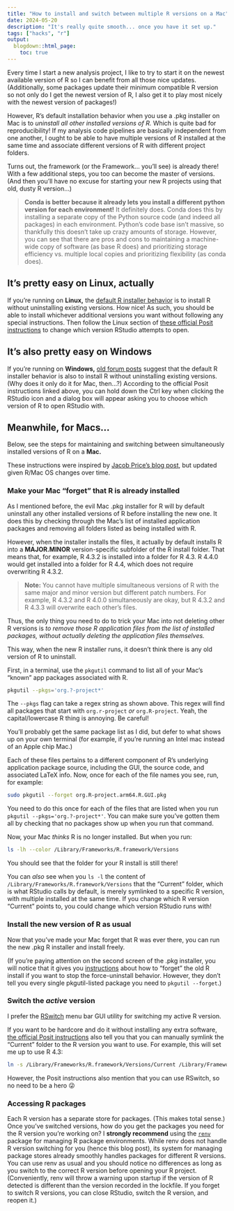 ```yaml
---
title: "How to install and switch between multiple R versions on a Mac"
date: 2024-05-20
description: "It's really quite smooth... once you have it set up."
tags: ["hacks", "r"]
output:
  blogdown::html_page:
    toc: true
---
```


Every time I start a new analysis project, I like to try to start it on the newest available version of R so I can benefit from all those nice updates. (Additionally, some packages update their minimum compatible R version so not only do I get the newest version of R, I also get it to play most nicely with the newest version of packages!)

However, R's default installation behavior when you use a .pkg installer on Mac is to _uninstall all other installed versions of R._ Which is quite bad for reproducibility! If my analysis code pipelines are basically independent from one another, I ought to be able to have multiple versions of R installed at the same time and associate different versions of R with different project folders.

Turns out, the framework (or the Framework... you'll see) is already there! With a few additional steps, you too can become the master of versions. (And then you'll have no excuse for starting your new R projects using that old, dusty R version...)

> **Conda is better because it already lets you install a different python version for each environment!** It definitely does. Conda does this by installing a separate copy of the Python source code (and indeed all packages) in each environment. Python's code base isn't massive, so thankfully this doesn't take up crazy amounts of storage. However, you can see that there are pros and cons to maintaining a machine-wide copy of software (as base R does) and prioritizing storage efficiency vs. multiple local copies and prioritizing flexibility (as conda does).

## It's pretty easy on Linux, actually

If you're running on **Linux,** the [default R installer behavior](https://docs.posit.co/resources/install-r/#optional-install-multiple-versions-of-r) is to install R without uninstalling existing versions. How nice! As such, you should be able to install whichever additional versions you want without following any special instructions. Then follow the Linux section of [these official Posit instructions](https://support.posit.co/hc/en-us/articles/200486138-Changing-R-versions-for-the-RStudio-Desktop-IDE) to change which version RStudio attempts to open.

## It's also pretty easy on Windows

If you're running on **Windows,** [old forum posts](https://forum.posit.co/t/install-multiple-r-versions-os-windows-10-and-use-them-to-cover-specific-reasons-inside-rstudiodesktop/36271) suggest that the default R installer behavior is also to install R without uninstalling existing versions. (Why does it only do it for Mac, then...?) According to the official Posit instructions linked above, you can hold down the Ctrl key when clicking the RStudio icon and a dialog box will appear asking you to choose which version of R to open RStudio with.

## Meanwhile, for Macs...

Below, see the steps for maintaining and switching between simultaneously installed versions of R on a **Mac.**

These instructions were inspired by [Jacob Price's blog post](https://jacobrprice.github.io/2019/09/19/Installing-multiple-parallel-R-versions.html), but updated given R/Mac OS changes over time.

### Make your Mac "forget" that R is already installed

As I mentioned before, the evil Mac .pkg installer for R will by default uninstall any other installed versions of R before installing the new one. It does this by checking through the Mac's list of installed application packages and removing all folders listed as being installed with R.

However, when the installer installs the files, it actually by default installs R into a **MAJOR.MINOR** version-specific subfolder of the R install folder. That means that, for example, R 4.3.2 is installed into a folder for R 4.3. R 4.4.0 would get installed into a folder for R 4.4, which does not require overwriting R 4.3.2.

> **Note:** You cannot have multiple simultaneous versions of R with the same major and minor version but different patch numbers. For example, R 4.3.2 and R 4.0.0 simultaneously are okay, but R 4.3.2 and R 4.3.3 will overwrite each other's files.

Thus, the only thing you need to do to trick your Mac into not deleting other R versions is _to remove those R application files from the list of installed packages, without actually deleting the application files themselves._

This way, when the new R installer runs, it doesn't think there is any old version of R to uninstall.

First, in a terminal, use the `pkgutil` command to list all of your Mac's "known" app packages associated with R.

```bash
pkgutil --pkgs='org.?-project*'
```

The `--pkgs` flag can take a regex string as shown above. This regex will find all packages that start with `org.r-project` _or_ `org.R-project`. Yeah, the capital/lowercase R thing is annoying. Be careful!

You'll probably get the same package list as I did, but defer to what shows up on your own terminal (for example, if you're running an Intel mac instead of an Apple chip Mac.)

Each of these files pertains to a different component of R's underlying application package source, including the GUI, the source code, and associated LaTeX info. Now, once for each of the file names you see, run, for example:

```bash
sudo pkgutil --forget org.R-project.arm64.R.GUI.pkg
```

You need to do this once for each of the files that are listed when you run `pkgutil --pkgs='org.?-project*'`. You can make sure you've gotten them all by checking that no packages show up when you run that command.

Now, your Mac _thinks_ R is no longer installed. But when you run:

```bash
ls -lh --color /Library/Frameworks/R.framework/Versions
```
You should see that the folder for your R install is still there!

You can _also_ see when you `ls -l` the content of `/Library/Frameworks/R.framework/Versions` that the "Current" folder, which is what RStudio calls by default, is merely symlinked to a specific R version, with multiple installed at the same time. If you change which R version "Current" points to, you could change which version RStudio runs with!

### Install the new version of R as usual

Now that you've made your Mac forget that R was ever there, you can run the new .pkg R installer and install freely.

(If you're paying attention on the second screen of the .pkg installer, you will notice that it gives you [instructions](https://cran.rstudio.org/doc/manuals/R-admin.html#Uninstalling-under-macOS) about how to "forget" the old R install if you want to stop the force-uninstall behavior. However, they don't tell you every single pkgutil-listed package you need to `pkgutil --forget`.)

### Switch the _active_ version

I prefer the [RSwitch](https://rud.is/rswitch/guide/) menu bar GUI utility for switching my active R version.

If you want to be hardcore and do it without installing any extra software, [the official Posit instructions](https://support.posit.co/hc/en-us/articles/200486138-Changing-R-versions-for-the-RStudio-Desktop-IDE) also tell you that you can manually symlink the "Current" folder to the R version you want to use. For example, this will set me up to use R 4.3:

```bash
ln -s /Library/Frameworks/R.framework/Versions/Current /Library/Frameworks/R.framework/4.3-arm64
```

However, the Posit instructions also mention that you can use RSwitch, so no need to be a hero 😜

### Accessing R packages

Each R version has a separate store for packages. (This makes total sense.) Once you've switched versions, how do you get the packages you need for the R version you're working on? I **strongly recommend** using the [`renv`](https://rstudio.github.io/renv/articles/renv.html) package for managing R package environments. While renv does not handle R version switching for you (hence this blog post), its system for managing package stores already smoothly handles packages for different R versions. You can use renv as usual and you should notice no differences as long as you switch to the correct R version before opening your R project. (Conveniently, renv will throw a warning upon startup if the version of R detected is different than the version recorded in the lockfile. If you forget to switch R versions, you can close RStudio, switch the R version, and reopen it.)
